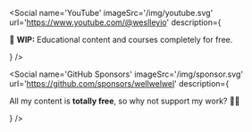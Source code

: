 
<Social
  name='LinkedIn'
  imageSrc='/img/linkedin.svg'
  url='https://www.linkedin.com/in/wellwelwel/'
  description="Development tips, content that's more technical and achievements so you can be happy together with me 🎉"
/>

<Social
  name='GitHub'
  imageSrc='/img/github.svg'
  url='https://github.com/wellwelwel'
  description="Here you'll find really interesting projects."
/>

<Social
  name='Instagram'
  imageSrc='/img/instagram.svg'
  url='https://www.instagram.com/wellwelwel/'
  description='A concert here, a cat there and out of nowhere, content about programming.'
/>

<Social
  name='YouTube'
  imageSrc='/img/youtube.svg'
  url='https://www.youtube.com/@weslleyio'
  description={
    <p>
      🚧 <strong>WIP:</strong> Educational content and courses completely for
      free.
    </p>
  }
/>

<Social
  name='GitHub Sponsors'
  imageSrc='/img/sponsor.svg'
  url='https://github.com/sponsors/wellwelwel'
  description={
    <p>
      All my content is <strong>totally free</strong>, so why not support my
      work? 🫶🏻
    </p>
  }
/>
